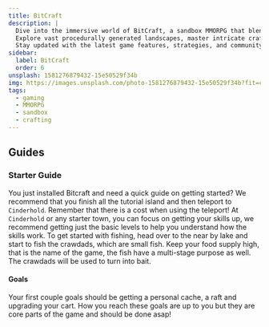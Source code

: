 ```yaml
---
title: BitCraft
description: |
  Dive into the immersive world of BitCraft, a sandbox MMORPG that blends survival, crafting, and community-driven gameplay. 
  Explore vast procedurally generated landscapes, master intricate crafting systems, and build thriving civilizations with other players. 
  Stay updated with the latest game features, strategies, and community events to enhance your BitCraft adventure.
sidebar:
  label: BitCraft
  order: 6
unsplash: 1581276879432-15e50529f34b
img: https://images.unsplash.com/photo-1581276879432-15e50529f34b?fit=crop&w=1400&h=700&q=75
tags:
  - gaming
  - MMORPG
  - sandbox
  - crafting
---
```




<BitcraftCalculator />

## Guides

### Starter Guide

You just installed Bitcraft and need a quick guide on getting started?
We recommend that you finish all the tutorial island and then teleport to `Cinderhold`.
Remember that there is a cost when using the teleport!
At `Cinderhold` or any starter town, you can focus on getting your skills up, we recommend getting just the basic levels to help you understand how the skills work.
To get started with fishing, head over to the near by lake and start to fish the crawdads, which are small fish.
Keep your food supply high, that is the name of the game, the fish have a multi-stage purpose as well.
The crawdads will be used to turn into bait.

#### Goals

Your first couple goals should be getting a personal cache, a raft and upgrading your cart.
How you reach these goals are up to you but they are core parts of the game and should be done asap!